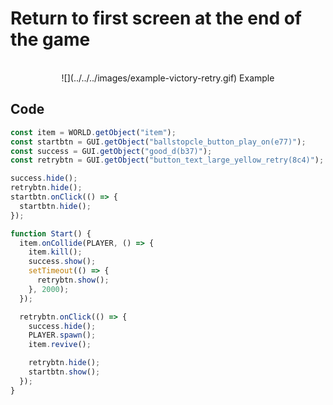 
# Return to first screen at the end of the game

<br />
<center>![](../../../images/example-victory-retry.gif) Example</center>

## Code

```js showLineNumbers copy
const item = WORLD.getObject("item");
const startbtn = GUI.getObject("ballstopcle_button_play_on(e77)");
const success = GUI.getObject("good_d(b37)");
const retrybtn = GUI.getObject("button_text_large_yellow_retry(8c4)");

success.hide();
retrybtn.hide();
startbtn.onClick(() => {
  startbtn.hide();
});

function Start() {
  item.onCollide(PLAYER, () => {
    item.kill();
    success.show();
    setTimeout(() => {
      retrybtn.show();
    }, 2000);
  });

  retrybtn.onClick(() => {
    success.hide();
    PLAYER.spawn();
    item.revive();

    retrybtn.hide();
    startbtn.show();
  });
}
```
